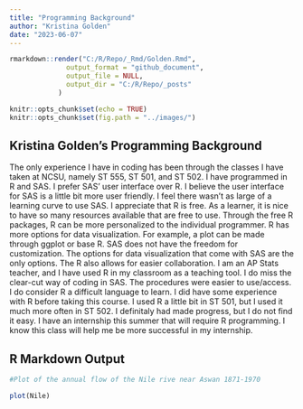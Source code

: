 ```yaml
---
title: "Programming Background"
author: "Kristina Golden"
date: "2023-06-07"
---
```


```r
rmarkdown::render("C:/R/Repo/_Rmd/Golden.Rmd", 
              output_format = "github_document",
              output_file = NULL,
              output_dir = "C:/R/Repo/_posts"
            )
```

```r
knitr::opts_chunk$set(echo = TRUE)
knitr::opts_chunk$set(fig.path = "../images/")
```

## Kristina Golden's Programming Background

The only experience I have in coding has been through the classes I have taken at NCSU, namely ST 555, ST 501, and ST 502. I have programmed in R and SAS. I prefer SAS' user interface over R. I believe the user interface for SAS is a little bit more user friendly. I feel there wasn't as large of a learning curve to use SAS. I appreciate that R is free. As a learner, it is nice to have so many resources available that are free to use. Through the free R packages, R can be more personalized to the individual programmer. R has more options for data visualization. For example, a plot can be made through ggplot or base R. SAS does not have the freedom for customization. The options for data visualization that come with SAS are the only options. The  R also allows for easier collaboration. I am an AP Stats teacher, and I have used R in my classroom as a teaching tool. I do miss the clear-cut way of coding in SAS. The procedures were easier to use/access. I do consider R a difficult language to learn. I did have some experience with R before taking this course. I used R a little bit in ST 501, but I used it much more often in ST 502. I definitaly had made progress, but I do not find it easy. I have an internship this summer that will require R programming. I know this class will help me be more successful in my internship.

## R Markdown Output

```r
#Plot of the annual flow of the Nile rive near Aswan 1871-1970

plot(Nile)
```



